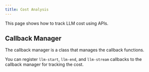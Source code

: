 ```yaml
---
title: Cost Analysis
---
```


This page shows how to track LLM cost using APIs.

## Callback Manager

The callback manager is a class that manages the callback functions.

You can register `llm-start`, `llm-end`, and `llm-stream` callbacks to the callback manager for tracking the cost.


<DynamicCodeBlock lang="ts" code={CodeSource} />
